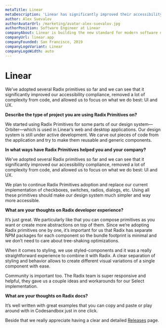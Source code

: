 ```yaml
---
metaTitle: Linear
metaDescription: 'Linear has significantly improved their accessibility compliance by using Radix Primitives and have been able to focus on what they do best: UI and UX.'
author: Alex Suevalov
authorAvatarUrl: /marketing/avatar-alex-suevalov.jpg
authorPosition: Software Engineer at Linear
companyAbout: Linear is building the new standard for modern software development. It helps high-performance teams to streamline their software projects, sprints, tasks and bug tracking.
companyUrl: linear.app
companyFounded: San Francisco, 2019
companyLogoVariant: Linear
companyLogoWidth: auto
---
```


# Linear

<HeroQuote>
  We’ve adopted several Radix primitives so far and we can see that it
  significantly improved our accessibility compliance, removed a lot of
  complexity from code, and allowed us to focus on what we do best: UI and UX.
</HeroQuote>

**Describe the type of project you are using Radix Primitives on?**

We started using Radix Primitives for some parts of our design system—Orbiter—which is used in Linear’s web and desktop applications. Our design system is still under active development. We carve out pieces of code from the application and try to make them reusable and generic components.

**In what ways have Radix Primitives helped you and your company?**

We’ve adopted several Radix primitives so far and we can see that it significantly improved our accessibility compliance, removed a lot of complexity from code, and allowed us to focus on what we do best: UI and UX.

We plan to continue Radix Primitives adoption and replace our current implementation of checkboxes, switches, radios, dialogs, etc. Using all these primitives should make our design system much simpler and way more accessible.

**What are your thoughts on Radix developer experience?**

It’s just great. We particularly like that you can compose primitives as you want or create more abstractions on top of them. Since we’re adopting Radix primitives one by one, it’s important for us that Radix has separate NPM packages for each component so the bundle footprint is minimal and we don’t need to care about tree-shaking optimizations.

When it comes to styling, we use styled-components and it was a really straightforward experience to combine it with Radix. A clear separation of styling and behavior allows to create different visual variations of a single component with ease.

Community is important too. The Radix team is super responsive and helpful, they gave us a couple ideas and workarounds for our Select implementation.

**What are your thoughts on Radix docs?**

It’s well written with great examples that you can copy and paste or play around with in Codesandbox just in one click.

Beside that we really appreciate having a clear and detailed [Releases](../primitives/docs/overview/releases) page.
